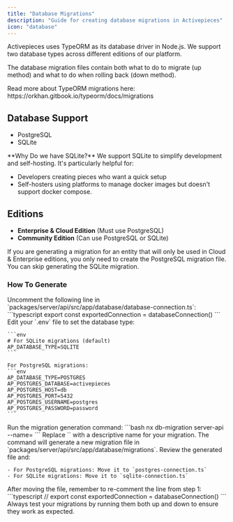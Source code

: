 ```yaml
---
title: "Database Migrations"
description: "Guide for creating database migrations in Activepieces"
icon: "database"
---
```


Activepieces uses TypeORM as its database driver in Node.js. We support two database types across different editions of our platform.

The database migration files contain both what to do to migrate (up method) and what to do when rolling back (down method).

<Tip>
Read more about TypeORM migrations here:
https://orkhan.gitbook.io/typeorm/docs/migrations
</Tip>

## Database Support

- PostgreSQL
- SQLite

<Tip>
**Why Do we have SQLite?**
We support SQLite to simplify development and self-hosting. It's particularly helpful for:

- Developers creating pieces who want a quick setup
- Self-hosters using platforms to manage docker images but doesn't support docker compose.
</Tip>

## Editions

- **Enterprise & Cloud Edition** (Must use PostgreSQL)
- **Community Edition** (Can use PostgreSQL or SQLite)

<Tip>
If you are generating a migration for an entity that will only be used in Cloud & Enterprise editions, you only need to create the PostgreSQL migration file. You can skip generating the SQLite migration.
</Tip>


### How To Generate

<Steps>
  <Step title="Uncomment Database Connection Export">
    Uncomment the following line in `packages/server/api/src/app/database/database-connection.ts`:
    ```typescript
    export const exportedConnection = databaseConnection()
    ```
  </Step>

  <Step title="Configure Database Type">
    Edit your `.env` file to set the database type:

    ```env
    # For SQLite migrations (default)
    AP_DATABASE_TYPE=SQLITE
    ```

    For PostgreSQL migrations:
    ```env
    AP_DATABASE_TYPE=POSTGRES
    AP_POSTGRES_DATABASE=activepieces
    AP_POSTGRES_HOST=db
    AP_POSTGRES_PORT=5432
    AP_POSTGRES_USERNAME=postgres
    AP_POSTGRES_PASSWORD=password
    ```
  </Step>

  <Step title="Generate Migration">
    Run the migration generation command:
    ```bash
    nx db-migration server-api --name=<MIGRATION_NAME>
    ```
    Replace `<MIGRATION_NAME>` with a descriptive name for your migration.
  </Step>

  <Step title="Move Migration File">
    The command will generate a new migration file in `packages/server/api/src/app/database/migrations`. 
    Review the generated file and:

    - For PostgreSQL migrations: Move it to `postgres-connection.ts`
    - For SQLite migrations: Move it to `sqlite-connection.ts`
  </Step>

  <Step title="Re-comment Export">
    After moving the file, remember to re-comment the line from step 1:
    ```typescript
    // export const exportedConnection = databaseConnection()
    ```
  </Step>
</Steps>

<Tip>
Always test your migrations by running them both up and down to ensure they work as expected.
</Tip>
